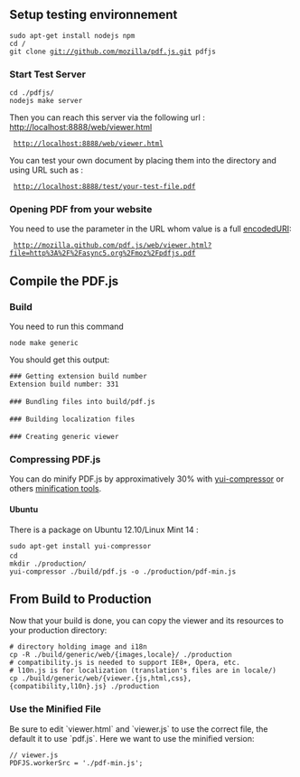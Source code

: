 == Setup testing environnement ==

 sudo apt-get install nodejs npm
 cd <website-js-dir>/
 git clone git://github.com/mozilla/pdf.js.git pdfjs

=== Start Test Server ===

 cd ./pdfjs/
 nodejs make server

Then you can reach this {{value|nodejs}} server via the following url : http://localhost:8888/web/viewer.html

  http://localhost:8888/web/viewer.html

You can test your own document by placing them into the {{path|test/}} directory and using URL such as :

  http://localhost:8888/test/your-test-file.pdf

=== Opening PDF from your website ===

You need to use the {{attr|file}} parameter in the URL whom value is a full [https://developer.mozilla.org/en-US/docs/JavaScript/Reference/Global_Objects/encodeURI encodedURI]:

  http://mozilla.github.com/pdf.js/web/viewer.html?file=http%3A%2F%2Fasync5.org%2Fmoz%2Fpdfjs.pdf

== Compile the PDF.js ==

=== Build ===
You need to run this command

 node make generic

You should get this output:

 ### Getting extension build number
 Extension build number: 331
 
 ### Bundling files into build/pdf.js
 
 ### Building localization files
 
 ### Creating generic viewer

=== Compressing PDF.js ===
You can do minify PDF.js by approximatively 30% with [http://yui.github.com/yuicompressor yui-compressor] or others [http://stackoverflow.com/questions/28932/best-javascript-compressor minification tools].

==== Ubuntu ====
There is a package on Ubuntu 12.10/Linux Mint 14 :

 sudo apt-get install yui-compressor
 cd <pdfjs>
 mkdir ./production/
 yui-compressor ./build/pdf.js -o ./production/pdf-min.js

== From Build to Production ==
Now that your build is done, you can copy the viewer and its resources to your production directory:

 # directory holding image and i18n
 cp -R ./build/generic/web/{images,locale}/ ./production
 # compatibility.js is needed to support IE8+, Opera, etc.
 # l10n.js is for localization (translation's files are in locale/)
 cp ./build/generic/web/{viewer.{js,html,css},{compatibility,l10n}.js} ./production

=== Use the Minified File ===

Be sure to edit `viewer.html` and `viewer.js` to use the correct file, the default it to use `pdf.js`. Here we want to use the minified version:

 <!-- viewer.html -->
 <script type="text/javascript" src="./pdf-min.js"></script>

 // viewer.js
 PDFJS.workerSrc = './pdf-min.js';
